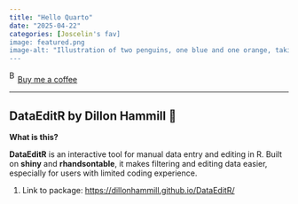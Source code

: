 ```yaml
---
title: "Hello Quarto"
date: "2025-04-22"
categories: [Joscelin's fav]
image: featured.png
image-alt: "Illustration of two penguins, one blue and one orange, taking a selfie with a selfie stick. The moon in the background looks like the Quarto logo."
---
```



<link href="https://fonts.googleapis.com/css?family=Cookie" rel="stylesheet"><a class="bmc-button" target="_blank" href="https://www.buymeacoffee.com/JoscelinRocha">![Buy me a coffee](https://cdn.buymeacoffee.com/buttons/bmc-new-btn-logo.svg){alt="Buy me a coffee" width="15" height="21"}Buy me a coffee</a>

------------------------------------------------------------------------


## DataEditR by Dillon Hammill 💯

**What is this?**

**DataEditR** is an interactive tool for manual data entry and editing
in R. Built on **shiny** and **rhandsontable**, it makes filtering and
editing data easier, especially for users with limited coding
experience.

1.  Link to package: <https://dillonhammill.github.io/DataEditR/>
